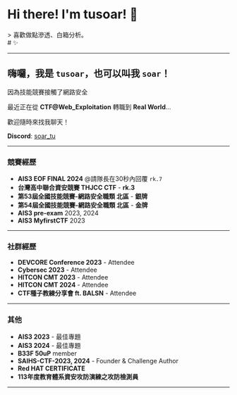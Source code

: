
<BaseLayout title="Home">
  <BaseCard title="Home">
    <div class="flex">
      <div class="p-6">
        <h1>Hi there! I'm tusoar! 👋</h1>
        > 喜歡做點滲透、白箱分析。
      </div>
    </div>
  </BaseCard>

  <BaseCard title="Home" image="/index.webp">
# ✨

---

## 嗨囉，我是 `tusoar`，也可以叫我 `soar`！

因為技能競賽接觸了網路安全

最近正在從 **CTF@Web_Exploitation** 轉職到 **Real World**... 

歡迎隨時來找我聊天！

**Discord**: [soar_tu](https://discord.com/users/soar_tu)

---

### 競賽經歷

- **AIS3 EOF FINAL 2024** @請隊長在30秒內回覆 `rk.7`
- **台灣高中聯合資安競賽 THJCC CTF** - **rk.3**
- **第53屆全國技能競賽-網路安全職類 北區** - **銀牌**
- **第54屆全國技能競賽-網路安全職類 北區** - **金牌**
- **AIS3 pre-exam** 2023, 2024
- **AIS3 MyfirstCTF** 2023

---

### 社群經歷

- **DEVCORE Conference 2023** - Attendee
- **Cybersec 2023** - Attendee
- **HITCON CMT 2023** - Attendee
- **HITCON CMT 2024** - Attendee
- **CTF種子教練分享會 ft. BALSN** - Attendee

---

### 其他

- **AIS3 2023** - 最佳專題
- **AIS3 2024** - 最佳專題
- **B33F 50uP** member
- **SAIHS-CTF-2023, 2024** - Founder & Challenge Author
- **Red HAT CERTIFICATE**
- **113年度教育體系資安攻防演練之攻防檢測員**

---

  </BaseCard>
</BaseLayout>
